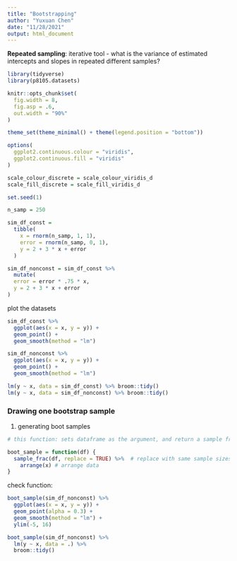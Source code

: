 ```yaml
---
title: "Bootstrapping"
author: "Yuxuan Chen"
date: "11/28/2021"
output: html_document
---
```

**Repeated sampling**: iterative tool
 - what is the variance of estimated intercepts and slopes in repeated different samples?
 
```r
library(tidyverse)
library(p8105.datasets)

knitr::opts_chunk$set(
  fig.width = 8,
  fig.asp = .6,
  out.width = "90%"
)

theme_set(theme_minimal() + theme(legend.position = "bottom"))

options(
  ggplot2.continuous.colour = "viridis", 
  ggplot2.continuous.fill = "viridis"
)

scale_colour_discrete = scale_colour_viridis_d
scale_fill_discrete = scale_fill_viridis_d

set.seed(1)
```

```r
n_samp = 250

sim_df_const = 
  tibble(
    x = rnorm(n_samp, 1, 1),
    error = rnorm(n_samp, 0, 1),
    y = 2 + 3 * x + error
  )

sim_df_nonconst = sim_df_const %>% 
  mutate(
  error = error * .75 * x,
  y = 2 + 3 * x + error
)
```

plot the datasets

```r
sim_df_const %>% 
  ggplot(aes(x = x, y = y)) +
  geom_point() +
  geom_smooth(method = "lm")

sim_df_nonconst %>% 
  ggplot(aes(x = x, y = y)) +
  geom_point() +
  geom_smooth(method = "lm")
```
```r
lm(y ~ x, data = sim_df_const) %>% broom::tidy()
lm(y ~ x, data = sim_df_nonconst) %>% broom::tidy()
```

### Drawing one bootstrap sample

1. generating boot samples
```r
# this function: sets dataframe as the argument, and return a sample from that dataframe drawn with replacement.

boot_sample = function(df) {
  sample_frac(df, replace = TRUE) %>%  # replace with same sample sizes
    arrange(x) # arrange data
}

```

check function:

```r
boot_sample(sim_df_nonconst) %>% 
  ggplot(aes(x = x, y = y)) +
  geom_point(alpha = 0.3) +
  geom_smooth(method = "lm") +
  ylim(-5, 16)

boot_sample(sim_df_nonconst) %>% 
  lm(y ~ x, data = .) %>% 
  broom::tidy()
```



